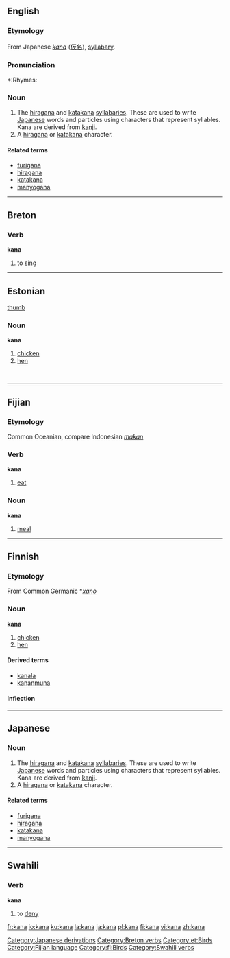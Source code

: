 ==English==
{{wikipedia}}
===Etymology===
From Japanese ''[[kana#Japanese|kana]]'' ([[仮名]]), [[syllabary]].

===Pronunciation===
*:Rhymes: {{IPA|[[Rhymes:English:-ɑːnə|-ɑːnə]]}}

===Noun===
{{en-noun|pl=kana}}

# The [[hiragana]] and [[katakana]] [[syllabary|syllabaries]]. These are used to write [[Japanese]] words and particles using characters that represent syllables. Kana are derived from [[kanji]].
# A [[hiragana]] or [[katakana]] character.

====Related terms====
*[[furigana]]
*[[hiragana]]
*[[katakana]]
*[[manyogana]]

[[Category:Japanese derivations]]

----

==Breton==
===Verb===
'''kana'''

# to [[sing]]

[[Category:Breton verbs]]

----

==Estonian==
[[image:Chicken portrait.jpg|thumb]]
===Noun===
'''kana'''

# [[chicken]] 
# [[hen]]

[[Category:et:Birds]]

<br clear="all"/>

----

==Fijian==
===Etymology===
Common Oceanian, compare Indonesian ''[[makan]]''
===Verb===
'''kana'''

# [[eat]]

===Noun===
'''kana'''

# [[meal]]

[[Category:Fijian language]]

----

==Finnish==
===Etymology===
From Common Germanic *''[[xano]]''
===Noun===
'''kana'''

# [[chicken]] 
# [[hen]]

====Derived terms====
*[[kanala]]
*[[kananmuna]]

====Inflection====
{{Fi09a|kan|||}}

[[Category:fi:Birds]]

----

==Japanese==
===Noun===
{{ja-noun|r|hira=かな|kata=カナ|kanji=仮名}}

# The [[hiragana]] and [[katakana]] [[syllabary|syllabaries]].  These are used to write [[Japanese]] words and particles using characters that represent syllables. Kana are derived from [[kanji]].
# A [[hiragana]] or [[katakana]] character.  

====Related terms====
*[[furigana]]
*[[hiragana]]
*[[katakana]]
*[[manyogana]]

----

==Swahili==
===Verb===
'''kana'''

# to [[deny]]

[[Category:Swahili verbs]]

[[fr:kana]]
[[io:kana]]
[[ku:kana]]
[[la:kana]]
[[ja:kana]]
[[pl:kana]]
[[fi:kana]]
[[vi:kana]]
[[zh:kana]]